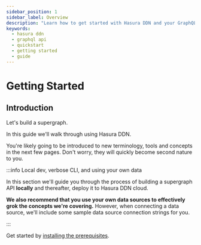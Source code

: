 ```yaml
---
sidebar_position: 1
sidebar_label: Overview
description: "Learn how to get started with Hasura DDN and your GraphQL API."
keywords:
  - hasura ddn
  - graphql api
  - quickstart
  - getting started
  - guide
---
```



# Getting Started

## Introduction

Let's build a supergraph.

In this guide we'll walk through using Hasura DDN.

You're likely going to be introduced to new terminology, tools and concepts in the next few pages. Don't worry, they
will quickly become second nature to you.

:::info Local dev, verbose CLI, and using your own data

In this section we'll guide you through the process of building a supergraph API **locally** and thereafter, deploy it
to Hasura DDN cloud.

**We also recommend that you use your own data sources to effectively grok the concepts we're covering.** However, when
connecting a data source, we'll include some sample data source connection strings for you.

:::

Get started by [installing the prerequisites](/getting-started/build/00-prerequisites.mdx).

